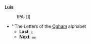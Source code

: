 '''Luis'''
:IPA: [l]

* ''The Letters of the [[Ogham]] alphabet
** '''Last''': [[ᚁ]]
** '''Next''': [[ᚃ]]